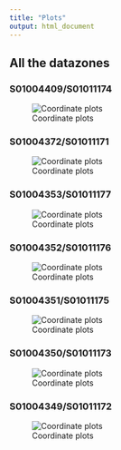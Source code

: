 ```yaml
---
title: "Plots"
output: html_document
---
```


## All the datazones {.tabset .tabset-fade .tabset-pills}

### S01004409/S01011174

![Coordinate plots](function10plots.png)

### S01004372/S01011171

![Coordinate plots](function10plots2.png)

### S01004353/S01011177

![Coordinate plots](function10plots3.png)

### S01004352/S01011176

![Coordinate plots](function10plots4.png)

### S01004351/S01011175

![Coordinate plots](function10plots5.png)

### S01004350/S01011173

![Coordinate plots](function10plots6.png)

### S01004349/S01011172

![Coordinate plots](function10plots7.png)
